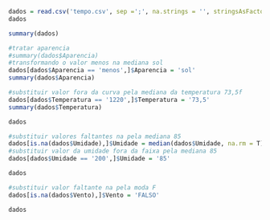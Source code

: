 ```r
dados = read.csv('tempo.csv', sep =';', na.strings = '', stringsAsFactors = T)
dados
```

```r
summary(dados)
```
```r
#tratar aparencia
#summary(dados$Aparencia)
#transformando o valor menos na mediana sol
dados[dados$Aparencia == 'menos',]$Aparencia = 'sol'
summary(dados$Aparencia)

```
```r
#substituir valor fora da curva pela mediana da temperatura 73,5f
dados[dados$Temperatura == '1220',]$Temperatura = '73,5'
summary(dados$Temperatura)
```
```r
dados
```
```r
#substituir valores faltantes na pela mediana 85
dados[is.na(dados$Umidade),]$Umidade = median(dados$Umidade, na.rm = T)
#substituir valor da umidade fora da faixa pela mediana 85
dados[dados$Umidade == '200',]$Umidade = '85'
```
```r
dados
```
```r
#substituir valor faltante na pela moda F
dados[is.na(dados$Vento),]$Vento = 'FALSO'
```
```r
dados
```
 
 
